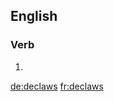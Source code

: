 ==English==

===Verb===
{{head|en|verb form}}

# {{en-third-person singular of|declaw}}

[[de:declaws]]
[[fr:declaws]]